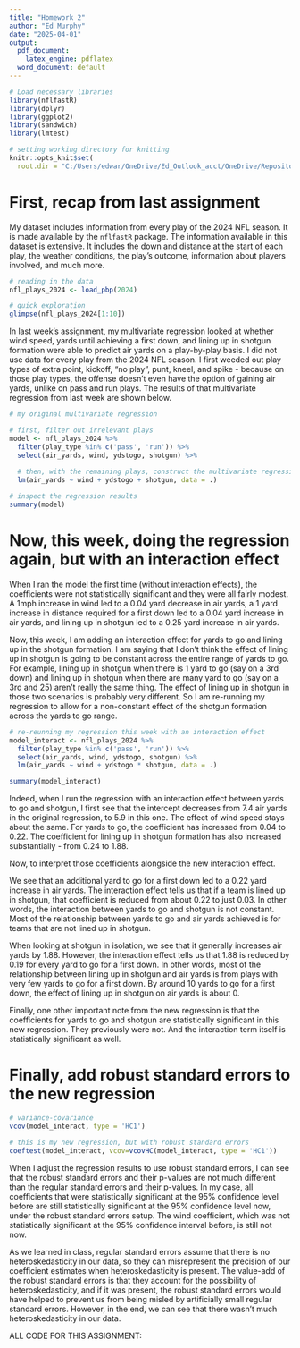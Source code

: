 ```yaml
---
title: "Homework 2"
author: "Ed Murphy"
date: "2025-04-01"
output:
  pdf_document:
    latex_engine: pdflatex
  word_document: default
---
```


  

```r
# Load necessary libraries
library(nflfastR)
library(dplyr)
library(ggplot2)
library(sandwich)
library(lmtest)

# setting working directory for knitting
knitr::opts_knit$set(
  root.dir = "C:/Users/edwar/OneDrive/Ed_Outlook_acct/OneDrive/Repositories/DATA4010")
```
  
# First, recap from last assignment

My dataset includes information from every play of the 2024 NFL season. It is made available by the `nflfastR` package. The information available in this dataset is extensive. It includes the down and distance at the start of each play, the weather conditions, the play's outcome, information about players involved, and much more.

```r

# reading in the data
nfl_plays_2024 <- load_pbp(2024)

# quick exploration
glimpse(nfl_plays_2024[1:10])
```
  
In last week's assignment, my multivariate regression looked at whether wind speed, yards until achieving a first down, and lining up in shotgun formation were able to predict air yards on a play-by-play basis. I did not use data for every play from the 2024 NFL season. I first weeded out play types of extra point, kickoff, "no play", punt, kneel, and spike - because on those play types, the offense doesn't even have the option of gaining air yards, unlike on pass and run plays. The results of that multivariate regression from last week are shown below.

```r
# my original multivariate regression

# first, filter out irrelevant plays
model <- nfl_plays_2024 %>%
  filter(play_type %in% c('pass', 'run')) %>%
  select(air_yards, wind, ydstogo, shotgun) %>%
  
  # then, with the remaining plays, construct the multivariate regression
  lm(air_yards ~ wind + ydstogo + shotgun, data = .)

# inspect the regression results
summary(model)
```
  
# Now, this week, doing the regression again, but with an interaction effect

When I ran the model the first time (without interaction effects), the coefficients were not statistically significant and they were all fairly modest. A 1mph increase in wind led to a 0.04 yard decrease in air yards, a 1 yard increase in distance required for a first down led to a 0.04 yard increase in air yards, and lining up in shotgun led to a 0.25 yard increase in air yards.

Now, this week, I am adding an interaction effect for yards to go and lining up in the shotgun formation. I am saying that I don't think the effect of lining up in shotgun is going to be constant across the entire range of yards to go. For example, lining up in shotgun when there is 1 yard to go (say on a 3rd down) and lining up in shotgun when there are many yard to go (say on a 3rd and 25) aren't really the same thing. The effect of lining up in shotgun in those two scenarios is probably very different. So I am re-running my regression to allow for a non-constant effect of the shotgun formation across the yards to go range.

```r
# re-reunning my regression this week with an interaction effect
model_interact <- nfl_plays_2024 %>%
  filter(play_type %in% c('pass', 'run')) %>%
  select(air_yards, wind, ydstogo, shotgun) %>%
  lm(air_yards ~ wind + ydstogo * shotgun, data = .)

summary(model_interact)
```

Indeed, when I run the regression with an interaction effect between yards to go and shotgun, I first see that the intercept decreases from 7.4 air yards in the original regression, to 5.9 in this one. The effect of wind speed stays about the same. For yards to go, the coefficient has increased from 0.04 to 0.22. The coefficient for lining up in shotgun formation has also increased substantially - from 0.24 to 1.88.

Now, to interpret those coefficients alongside the new interaction effect.

We see that an additional yard to go for a first down led to a 0.22 yard increase in air yards. The interaction effect tells us that if a team is lined up in shotgun, that coefficient is reduced from about 0.22 to just 0.03. In other words, the interaction between yards to go and shotgun is not constant. Most of the relationship between yards to go and air yards achieved is for teams that are not lined up in shotgun.

When looking at shotgun in isolation, we see that it generally increases air yards by 1.88. However, the interaction effect tells us that 1.88 is reduced by 0.19 for every yard to go for a first down. In other words, most of the relationship between lining up in shotgun and air yards is from plays with very few yards to go for a first down. By around 10 yards to go for a first down, the effect of lining up in shotgun on air yards is about 0.

Finally, one other important note from the new regression is that the coefficients for yards to go and shotgun are statistically significant in this new regression. They previously were not. And the interaction term itself is statistically significant as well.
  
# Finally, add robust standard errors to the new regression

```r
# variance-covariance
vcov(model_interact, type = 'HC1')

# this is my new regression, but with robust standard errors
coeftest(model_interact, vcov=vcovHC(model_interact, type = 'HC1'))
```

When I adjust the regression results to use robust standard errors, I can see that the robust standard errors and their p-values are not much different than the regular standard errors and their p-values. In my case, all coefficients that were statistically significant at the 95% confidence level before are still statistically significant at the 95% confidence level now, under the robust standard errors setup. The wind coefficient, which was not statistically significant at the 95% confidence interval before, is still not now.

As we learned in class, regular standard errors assume that there is no heteroskedasticity in our data, so they can misrepresent the precision of our coefficient estimates when heteroskedasticity is present. The value-add of the robust standard errors is that they account for the possibility of heteroskedasticity, and if it was present, the robust standard errors would have helped to prevent us from being misled by artificially small regular standard errors. However, in the end, we can see that there wasn't much heteroskedasticity in our data.
  
ALL CODE FOR THIS ASSIGNMENT:

```r

```

